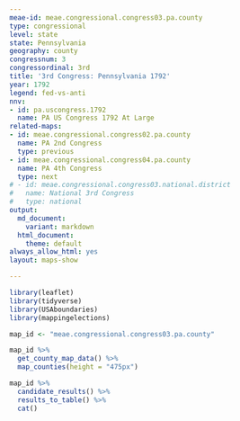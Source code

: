 ```yaml
---
meae-id: meae.congressional.congress03.pa.county
type: congressional
level: state
state: Pennsylvania
geography: county
congressnum: 3
congressordinal: 3rd
title: '3rd Congress: Pennsylvania 1792'
year: 1792
legend: fed-vs-anti
nnv:
- id: pa.uscongress.1792
  name: PA US Congress 1792 At Large
related-maps:
- id: meae.congressional.congress02.pa.county
  name: PA 2nd Congress
  type: previous
- id: meae.congressional.congress04.pa.county
  name: PA 4th Congress
  type: next
# - id: meae.congressional.congress03.national.district
#   name: National 3rd Congress
#   type: national
output:
  md_document:
    variant: markdown
  html_document:
    theme: default
always_allow_html: yes
layout: maps-show

---
```


```r
library(leaflet)
library(tidyverse)
library(USAboundaries)
library(mappingelections)

map_id <- "meae.congressional.congress03.pa.county"
```

<div class="map">

```r
map_id %>%
  get_county_map_data() %>%
  map_counties(height = "475px")
```

</div>

<div class="results-table">

```r
map_id %>%
  candidate_results() %>%
  results_to_table() %>%
  cat()
```

</div>
